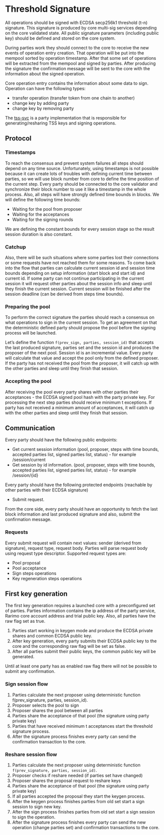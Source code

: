 ---
---

# Threshold Signature

All operations should be signed with ECDSA secp256k1 threshold (t-n) signature.
This signature is produced by core multi-sig services depending on the core validated state.
All public signature parameters (including public key) should be defined and stored on the core system.

During parties work they should connect to the core to receive the new events of operation entry creation.
That operation will be put into the mempool sorted by operation timestamp.
After that some set of operations will be extracted from the mempool and signed by parties.
After producing the signature the confirmation message will be sent to the core with the information about the signed operation.

Core operation entry contains the information about some data to sign. Operation can have the following types:

- transfer operation (transfer token from one chain to another)
- change key by adding party
- change key by removing party

The [tss-svc](https://github.com/rarimo/tss-svc) is a party implementation that is responsible for generating/resharing TSS keys and signing operations.

## Protocol

### Timestamps

To reach the consensus and prevent system failures all steps should depend on any time source. Unfortunately, using timestamps is not possible because it can create lots of troubles with defining current time between parties, so we will use block number from core to define the time position of the current step. Every party should be connected to the core validator and synchronize their block number to use it like a timestamp in the whole process.
Also, all steps will have strongly defined time bounds in blocks. We will define the following time bounds:

- Waiting for the pool from proposer
- Waiting for the acceptances
- Waiting for the signing rounds

We are defining the constant bounds for every session stage so the result session duration is also constant.

### Catchup

Also, there will be such situations where some parties lost their connections or some requests have not reached them for some reasons.
To come back into the flow that parties can calculate current session id and session time bounds depending on setup information (start block and start id) and current id.
If some party can not continue participating in the current session it will request other parties about the session info and sleep until they finish the current session.
Current session will be finished after the session deadline (can be derived from steps time bounds).

### Preparing the pool

To perform the correct signature the parties should reach a consensus on what operations to sign in the current session.
To get an agreement on that the deterministic defined party should propose the pool before the signing process will be launched.

Let’s define the function `f(prev_sign, parties, session_id)` that accepts the last produced signature, parties set and the session id and produces the proposer of the next pool. Session id is an incremental value.
Every party will calculate that value and accept the pool only from the defined proposer. If the party has not received the pool from the proposer, it will catch up with the other parties and sleep until they finish that session.

### Accepting the pool

After receiving the pool every party shares with other parties their acceptances - the ECDSA signed pool hash with the party private key. For processing the next step parties should receive minimum t exceptions.
If party has not received a minimum amount of acceptances, it will catch up with the other parties and sleep until they finish that session.

## Communication

Every party should have the following public endpoints:

- Get current session information (pool, proposer, steps with time bounds, accepted parties list, signed parties list, status) - for example /session/current
- Get session by id information. (pool, proposer, steps with time bounds, accepted parties list, signed parties list, status) - for example /session/{id}

Every party should have the following protected endpoints (reachable by other parties with their ECDSA signature)

- Submit request.

From the core side, every party should have an opportunity to fetch the last block information and last produced signature and also, submit the confirmation message.

### Requests

Every submit request will contain next values: sender (derived from signature), request type, request body. Parties will parse request body using request type descriptor. Supported request types are:

- Pool proposal
- Pool acceptance
- Sign steps operations
- Key regeneration steps operations

## First key generation

The first key generation requires a launched core with a preconfigured set of parties. Parties information contains the ip address of the party service, Rarimo core account address and trial public key. Also, all parties have the raw flag set as true.

1. Parties start working in keygen mode and produce the ECDSA private shares and common ECDSA public key.
2. After key generation, every party submits their ECDSA public key to the core and the corresponding raw flag will be set as false.
3. After all parties submit their public keys, the common public key will be generated.

Until at least one party has as enabled raw flag there will not be possible to submit any confirmation.

### Sign session flow

1. Parties calculate the next proposer using deterministic function f(prev_signature, parties, session_id).
2. Proposer selects the pool to sign
3. Proposer shares the pool between all parties
4. Parties share the acceptance of that pool (the signature using party private key)
5. Parties that have received minimum t acceptances start the threshold signature process.
6. After the signature process finishes every party can send the confirmation transaction to the core.

### Reshare session flow

1. Parties calculate the next proposer using deterministic function `f(prev_signature, parties, session_id)`.
2. Proposer checks if reshare needed (if parties set have changed)
3. Proposer shares the proposal request to reshare keys
4. Parties share the acceptance of that pool (the signature using party private key)
5. If all parties accepted the proposal they start the keygen process.
6. After the keygen process finishes parties from old set start a sign session to sign new key.
7. After the sign process finishes parties from old set start a sign session to sign the operation.
8. After the signature process finishes every party can send the new operation (change parties set) and confirmation transactions to the core.
